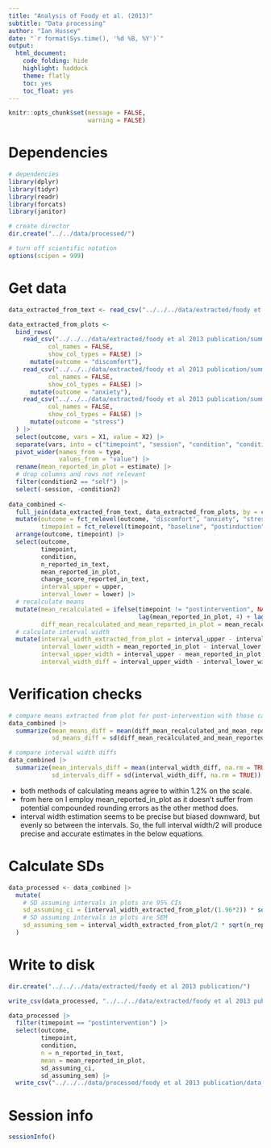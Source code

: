```yaml
---
title: "Analysis of Foody et al. (2013)"
subtitle: "Data processing"
author: "Ian Hussey"
date: "`r format(Sys.time(), '%d %B, %Y')`"
output:
  html_document:
    code_folding: hide
    highlight: haddock
    theme: flatly
    toc: yes
    toc_float: yes
---
```


```r

knitr::opts_chunk$set(message = FALSE,
                      warning = FALSE)

```

# Dependencies 

```r

# dependencies
library(dplyr)
library(tidyr)
library(readr)
library(forcats)
library(janitor)

# create director
dir.create("../../data/processed/")

# turn off scientific notation
options(scipen = 999)

```

# Get data

```r

data_extracted_from_text <- read_csv("../../../data/extracted/foody et al 2013 publication/summary statistics extracted from text.csv")

data_extracted_from_plots <- 
  bind_rows(
    read_csv("../../../data/extracted/foody et al 2013 publication/summary stats extracted from plots/discomfort.csv",
           col_names = FALSE,
           show_col_types = FALSE) |>
      mutate(outcome = "discomfort"),
    read_csv("../../../data/extracted/foody et al 2013 publication/summary stats extracted from plots/anxiety.csv",
           col_names = FALSE,
           show_col_types = FALSE) |>
      mutate(outcome = "anxiety"),
    read_csv("../../../data/extracted/foody et al 2013 publication/summary stats extracted from plots/stress.csv",
           col_names = FALSE,
           show_col_types = FALSE) |>
      mutate(outcome = "stress")
  ) |>
  select(outcome, vars = X1, value = X2) |>
  separate(vars, into = c("timepoint", "session", "condition", "condition2", "type"), sep = " ") |>
  pivot_wider(names_from = type,
              values_from = "value") |>
  rename(mean_reported_in_plot = estimate) |>
  # drop columns and rows not relevant
  filter(condition2 == "self") |>
  select(-session, -condition2)
  
data_combined <- 
  full_join(data_extracted_from_text, data_extracted_from_plots, by = c("outcome", "timepoint", "condition")) |>
  mutate(outcome = fct_relevel(outcome, "discomfort", "anxiety", "stress"),
         timepoint = fct_relevel(timepoint, "baseline", "postinduction", "postintervention")) |>
  arrange(outcome, timepoint) |>
  select(outcome, 
         timepoint, 
         condition, 
         n_reported_in_text, 
         mean_reported_in_plot, 
         change_score_reported_in_text, 
         interval_upper = upper, 
         interval_lower = lower) |>
  # recalculate means
  mutate(mean_recalculated = ifelse(timepoint != "postintervention", NA,
                                    lag(mean_reported_in_plot, 4) + lag(change_score_reported_in_text, 2) + change_score_reported_in_text),
         diff_mean_recalculated_and_mean_reported_in_plot = mean_recalculated - mean_reported_in_plot) |>
  # calculate interval width
  mutate(interval_width_extracted_from_plot = interval_upper - interval_lower,
         interval_lower_width = mean_reported_in_plot - interval_lower,
         interval_upper_width = interval_upper - mean_reported_in_plot,
         interval_width_diff = interval_upper_width - interval_lower_width)

```

# Verification checks

```r

# compare means extracted from plot for post-intervention with those calculated from means extracted from plot for baseline + change scores
data_combined |>
  summarize(mean_means_diff = mean(diff_mean_recalculated_and_mean_reported_in_plot, na.rm = TRUE),
            sd_means_diff = sd(diff_mean_recalculated_and_mean_reported_in_plot, na.rm = TRUE))

# compare interval width diffs
data_combined |>
  summarize(mean_intervals_diff = mean(interval_width_diff, na.rm = TRUE),
            sd_intervals_diff = sd(interval_width_diff, na.rm = TRUE))

```

- both methods of calculating means agree to within 1.2% on the scale.
- from here on I employ mean_reported_in_plot as it doesn't suffer from potential compounded rounding errors as the other method does.
- interval width estimation seems to be precise but biased downward, but evenly so between the intervals. So, the full interval width/2 will produce precise and accurate estimates in the below equations.

# Calculate SDs

```r

data_processed <- data_combined |>
  mutate(
    # SD assuming intervals in plots are 95% CIs
    sd_assuming_ci = (interval_width_extracted_from_plot/(1.96*2)) * sqrt(n_reported_in_text), 
    # SD assuming intervals in plots are SEM
    sd_assuming_sem = interval_width_extracted_from_plot/2 * sqrt(n_reported_in_text)
  ) 

```

# Write to disk

```r

dir.create("../../../data/extracted/foody et al 2013 publication/")

write_csv(data_processed, "../../../data/extracted/foody et al 2013 publication/data_extracted_all.csv")

data_processed |>
  filter(timepoint == "postintervention") |>
  select(outcome, 
         timepoint, 
         condition, 
         n = n_reported_in_text, 
         mean = mean_reported_in_plot, 
         sd_assuming_ci, 
         sd_assuming_sem) |>
  write_csv("../../../data/processed/foody et al 2013 publication/data_processed.csv")

```

# Session info

```r

sessionInfo()

```



